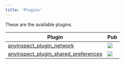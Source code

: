 ```yaml
---
title: 'Plugins'
---
```


These are the available plugins.

| Plugin                                                               | Pub                                                                                                                                         |
| -------------------------------------------------------------------- | ------------------------------------------------------------------------------------------------------------------------------------------- |
| [anyinspect_plugin_network](./plugins/network)                       | [![](https://img.shields.io/pub/v/anyinspect_plugin_network.svg)](https://pub.dev/packages/anyinspect_plugin_network)                       |
| [anyinspect_plugin_shared_preferences](./plugins/shared_preferences) | [![](https://img.shields.io/pub/v/anyinspect_plugin_shared_preferences.svg)](https://pub.dev/packages/anyinspect_plugin_shared_preferences) |
